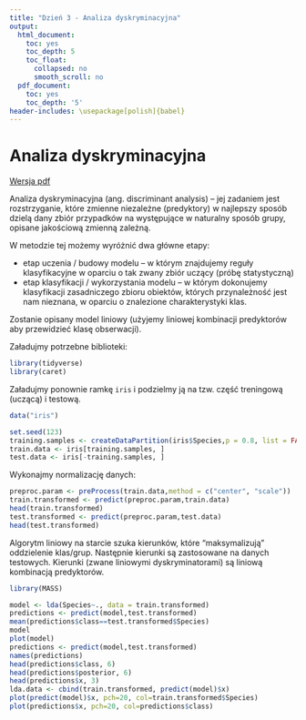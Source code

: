 ```yaml
---
title: "Dzień 3 - Analiza dyskryminacyjna"
output:
  html_document:
    toc: yes
    toc_depth: 5
    toc_float:
      collapsed: no
      smooth_scroll: no
  pdf_document:
    toc: yes
    toc_depth: '5'
header-includes: \usepackage[polish]{babel}
---
```

<style type="text/css">
.title {
  display: none;
}

.table {
    width:70%;
}

#getting-started img {
  margin-right: 10px;
}

</style>



# Analiza dyskryminacyjna

[Wersja pdf](analizadyskryminacyjna.pdf) 

Analiza dyskryminacyjna (ang. discriminant analysis) – jej zadaniem jest rozstrzyganie, które zmienne niezależne (predyktory) w najlepszy sposób dzielą dany zbiór przypadków na występujące w naturalny sposób grupy, opisane jakościową zmienną zależną.

W metodzie tej możemy wyróżnić dwa główne etapy:

* etap uczenia / budowy modelu – w którym znajdujemy reguły klasyfikacyjne w oparciu o tak zwany zbiór uczący (próbę statystyczną)
* etap klasyfikacji / wykorzystania modelu – w którym dokonujemy klasyfikacji zasadniczego zbioru obiektów, których przynależność jest nam nieznana, w oparciu o znalezione charakterystyki klas.

Zostanie opisany model liniowy (użyjemy liniowej kombinacji predyktorów aby przewidzieć klasę obserwacji).

Załadujmy potrzebne biblioteki:

```r
library(tidyverse)
library(caret)
```

Załadujmy ponownie ramkę `iris` i podzielmy ją na tzw. część treningową (uczącą) i testową.

```r
data("iris")

set.seed(123)
training.samples <- createDataPartition(iris$Species,p = 0.8, list = FALSE)
train.data <- iris[training.samples, ]
test.data <- iris[-training.samples, ]
```

Wykonajmy normalizację danych:

```r
preproc.param <- preProcess(train.data,method = c("center", "scale"))
train.transformed <- predict(preproc.param,train.data)
head(train.transformed)
test.transformed <- predict(preproc.param,test.data)
head(test.transformed)
```

Algorytm liniowy na starcie szuka kierunków, które "maksymalizują" oddzielenie klas/grup. Następnie kierunki są zastosowane na danych testowych. Kierunki (zwane liniowymi dyskryminatorami) są liniową kombinacją predyktorów.

```r
library(MASS)
```

```r
model <- lda(Species~., data = train.transformed)
predictions <- predict(model,test.transformed)
mean(predictions$class==test.transformed$Species)
model
plot(model)
predictions <- predict(model,test.transformed)
names(predictions)
head(predictions$class, 6)
head(predictions$posterior, 6) 
head(predictions$x, 3) 
lda.data <- cbind(train.transformed, predict(model)$x)
plot(predict(model)$x, pch=20, col=train.transformed$Species)
plot(predictions$x, pch=20, col=predictions$class)
```


</div>

